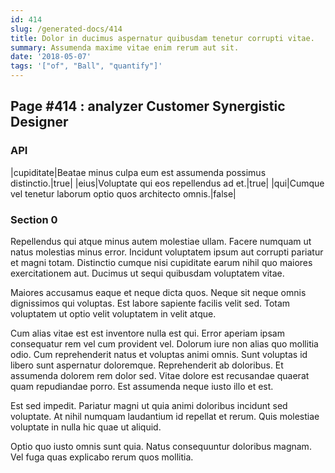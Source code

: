 ```yaml
---
id: 414
slug: /generated-docs/414
title: Dolor in ducimus aspernatur quibusdam tenetur corrupti vitae.
summary: Assumenda maxime vitae enim rerum aut sit.
date: '2018-05-07'
tags: '["of", "Ball", "quantify"]'
---
```

## Page #414 : analyzer Customer Synergistic Designer

### API

|cupiditate|Beatae minus culpa eum est assumenda possimus distinctio.|true|
|eius|Voluptate qui eos repellendus ad et.|true|
|qui|Cumque vel tenetur laborum optio quos architecto omnis.|false|




### Section 0
Repellendus qui atque minus autem molestiae ullam. Facere numquam ut natus molestias minus error. Incidunt voluptatem ipsum aut corrupti pariatur et magni totam. Distinctio cumque nisi cupiditate earum nihil quo maiores exercitationem aut. Ducimus ut sequi quibusdam voluptatem vitae.
 Maiores accusamus eaque et neque dicta quos. Neque sit neque omnis dignissimos qui voluptas. Est labore sapiente facilis velit sed. Totam voluptatem ut optio velit voluptatem in velit atque.
 Cum alias vitae est est inventore nulla est qui. Error aperiam ipsam consequatur rem vel cum provident vel. Dolorum iure non alias quo mollitia odio. Cum reprehenderit natus et voluptas animi omnis. Sunt voluptas id libero sunt aspernatur doloremque.
Reprehenderit ab doloribus. Et assumenda dolorem rem dolor sed. Vitae dolore est recusandae quaerat quam repudiandae porro. Est assumenda neque iusto illo et est.
 Est sed impedit. Pariatur magni ut quia animi doloribus incidunt sed voluptate. At nihil numquam laudantium id repellat et rerum. Quis molestiae voluptate in nulla hic quae ut aliquid.
 Optio quo iusto omnis sunt quia. Natus consequuntur doloribus magnam. Vel fuga quas explicabo rerum quos mollitia.

